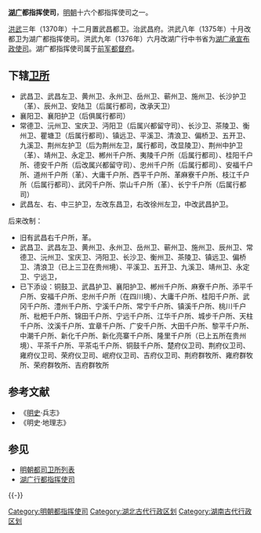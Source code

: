 '''[[湖广|湖广]]都指挥使司'''，[[明朝|明朝]]十六个都指挥使司之一。

[[洪武|洪武]]三年（1370年）十二月置武昌都卫。治武昌府。洪武八年（1375年）十月改都卫为湖广都指挥使司。洪武九年（1376年）六月改湖广行中书省为[[湖广承宣布政使司|湖广承宣布政使司]]。湖广都指挥使司属于[[前军都督府|前军都督府]]。

== 下辖[[卫所|卫所]] ==
* 武昌卫、武昌左卫、黄州卫、永州卫、岳州卫、蕲州卫、施州卫、长沙护卫（革）、辰州卫、安陆卫（后属行都司，改承天卫）
* 襄阳卫、襄阳护卫（后俱属行都司）
* 常德卫、沅州卫、宝庆卫、沔阳卫（后属兴都留守司）、长沙卫、茶陵卫、衡州卫、瞿塘卫（后属行都司）、镇远卫、平溪卫、清浪卫、偏桥卫、五开卫、九溪卫、荆州左护卫（后为荆州左卫，属行都司，改显陵卫）、荆州中护卫（革）、靖州卫、永定卫、郴州千户所、夷陵千户所（后属行都司）、桂阳千户所、德安千户所（后改属兴都留守司）、忠州千户所（后属行都司）、安福千户所、道州千户所（革）、大庸千户所、西平千户所、革麻寮千户所、枝江千户所（后属行都司）、武冈千户所、崇山千户所（革）、长宁千户所（后属行都司）
* 武昌左、右、中三护卫，左改东昌卫，右改徐州左卫，中改武昌护卫。
后来改制：
* 旧有武昌右千户所，革。
* 武昌卫、武昌左卫、黄州卫、永州卫、岳州卫、蕲州卫、施州卫、辰州卫、常德卫、沅州卫、宝庆卫、沔阳卫、长沙卫、衡州卫、茶陵卫、镇远卫、偏桥卫、清浪卫（已上三卫在贵州境）、平溪卫、五开卫、九溪卫、靖州卫、永定卫、宁远卫，
* 已下添设：铜鼓卫、武昌护卫、襄阳护卫、郴州千户所、麻寮千户所、添平千户所、安福千户所、忠州千户所（在四川境）、大庸千户所、桂阳千户所、武冈千户所、澧州千户所、宁溪千户所、常宁千户所、镇溪千户所、桃川千户所、枇杷千户所、锦田千户所、宁远千户所、江华千户所、城步千户所、天柱千户所、汶溪千户所、宜章千户所、广安千户所、大田千户所、黎平千户所、中潮千户所、新化千户所、新化亮寨千户所、隆里千户所（已上五所在贵州境）、平茶千户所、平茶屯千户所、铜鼓千户所、楚府仪卫司、荆府仪卫司、雍府仪卫司、荣府仪卫司、岷府仪卫司、吉府仪卫司、荆府群牧所、雍府群牧所、荣府群牧所、吉府群牧所
== 参考文献 ==
*《[[明史|明史]]·兵志》
*《明史·地理志》

== 参见 ==
* [[明朝都司卫所列表|明朝都司卫所列表]]
* [[湖广行都指挥使司|湖广行都指挥使司]]

{{-}}
{{明朝行政区划|nocat}}
[[Category:明朝都指挥使司|Category:明朝都指挥使司]]
[[Category:湖北古代行政区划|Category:湖北古代行政区划]]
[[Category:湖南古代行政区划|Category:湖南古代行政区划]]